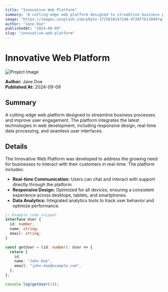 ```yaml
---
title: "Innovative Web Platform"
summary: "A cutting-edge web platform designed to streamline business processes and improve user engagement."
image: "https://images.unsplash.com/photo-1725610147248-4f20f7b13999?q=80&w=1974&auto=format&fit=crop&ixlib=rb-4.0.3&ixid=M3wxMjA3fDB8MHxwaG90by1wYWdlfHx8fGVufDB8fHx8fA%3D%3D"
author: "Jane Doe"
publishedAt: "2024-09-09"
slug: "innovative-web-platform"
---
```


# Innovative Web Platform

![Project Image](https://images.unsplash.com/photo-1725610147248-4f20f7b13999?q=80&w=1974&auto=format&fit=crop&ixlib=rb-4.0.3&ixid=M3wxMjA3fDB8MHxwaG90by1wYWdlfHx8fGVufDB8fHx8fA%3D%3D)

**Author:** Jane Doe  
**Published At:** 2024-09-09

## Summary

A cutting-edge web platform designed to streamline business processes and improve user engagement. The platform integrates the latest technologies in web development, including responsive design, real-time data processing, and seamless user interfaces.

## Details

The Innovative Web Platform was developed to address the growing need for businesses to interact with their customers in real-time. The platform includes:

- **Real-time Communication:** Users can chat and interact with support directly through the platform.
- **Responsive Design:** Optimized for all devices, ensuring a consistent experience across desktops, tablets, and smartphones.
- **Data Analytics:** Integrated analytics tools to track user behavior and optimize performance.

```typescript
// Example code snippet
interface User {
  id: number;
  name: string;
  email: string;
}

const getUser = (id: number): User => {
  return {
    id,
    name: "John Doe",
    email: "john.doe@example.com",
  };
};

console.log(getUser(1));
```
